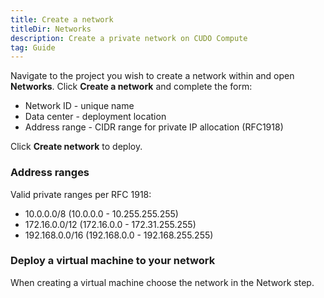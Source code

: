 ```yaml
---
title: Create a network
titleDir: Networks
description: Create a private network on CUDO Compute
tag: Guide
---
```


Navigate to the project you wish to create a network within and open **Networks**. Click **Create a network** and complete the form:

- Network ID - unique name
- Data center - deployment location
- Address range - CIDR range for private IP allocation (RFC1918)

Click **Create network** to deploy.

### Address ranges

Valid private ranges per RFC 1918:

- 10.0.0.0/8 (10.0.0.0 - 10.255.255.255)
- 172.16.0.0/12 (172.16.0.0 - 172.31.255.255)
- 192.168.0.0/16 (192.168.0.0 - 192.168.255.255)

### Deploy a virtual machine to your network

When creating a virtual machine choose the network in the Network step.

